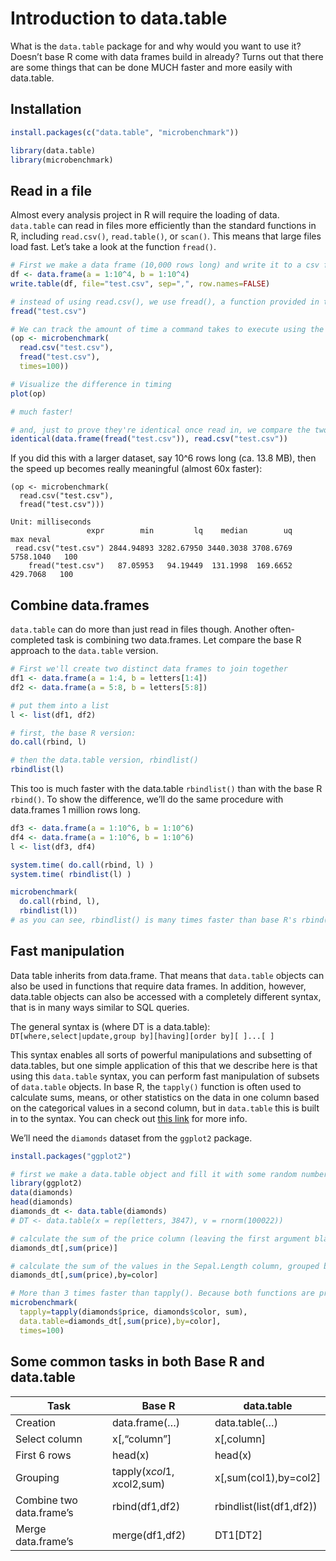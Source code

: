 # Introduction to data.table

What is the `data.table` package for and why would you want to use it?  Doesn't base R come with data frames build in already? Turns out that there are some things that can be done MUCH faster and more easily with data.table. 

## Installation

```r
install.packages(c("data.table", "microbenchmark"))
```

```r
library(data.table)
library(microbenchmark)
```

## Read in a file

Almost every analysis project in R will require the loading of data. `data.table` can read in files more efficiently than the standard functions in R, including `read.csv()`, `read.table()`, or `scan()`. This means that large files load fast.  Let's take a look at the function `fread()`. 

```r
# First we make a data frame (10,000 rows long) and write it to a csv file, which we'll read in in the next step
df <- data.frame(a = 1:10^4, b = 1:10^4)
write.table(df, file="test.csv", sep=",", row.names=FALSE)

# instead of using read.csv(), we use fread(), a function provided in the data.frame library
fread("test.csv")

# We can track the amount of time a command takes to execute using the microbenchmark() function
(op <- microbenchmark(
  read.csv("test.csv"),
  fread("test.csv"),
  times=100))

# Visualize the difference in timing
plot(op)

# much faster!

# and, just to prove they're identical once read in, we compare the two data sets to one another with identical()
identical(data.frame(fread("test.csv")), read.csv("test.csv"))
```

If you did this with a larger dataset, say 10^6 rows long (ca. 13.8 MB), then the speed up becomes really meaningful (almost 60x faster):

```
(op <- microbenchmark(
  read.csv("test.csv"),
  fread("test.csv")))

Unit: milliseconds
                 expr        min         lq    median        uq       max neval
 read.csv("test.csv") 2844.94893 3282.67950 3440.3038 3708.6769 5758.1040   100
    fread("test.csv")   87.05953   94.19449  131.1998  169.6652  429.7068   100
```

## Combine data.frames

`data.table` can do more than just read in files though.  Another often-completed task is combining two data.frames.  Let compare the base R approach to the `data.table` version.

```r
# First we'll create two distinct data frames to join together 
df1 <- data.frame(a = 1:4, b = letters[1:4])
df2 <- data.frame(a = 5:8, b = letters[5:8])

# put them into a list 
l <- list(df1, df2)

# first, the base R version:
do.call(rbind, l)

# then the data.table version, rbindlist()
rbindlist(l)
```

This too is much faster with the data.table `rbindlist()` than with the base R `rbind()`.  To show the difference, we'll do the same procedure with data.frames 1 million rows long.

```r
df3 <- data.frame(a = 1:10^6, b = 1:10^6)
df4 <- data.frame(a = 1:10^6, b = 1:10^6)
l <- list(df3, df4)

system.time( do.call(rbind, l) )
system.time( rbindlist(l) )

microbenchmark(
  do.call(rbind, l),
  rbindlist(l))
# as you can see, rbindlist() is many times faster than base R's rbind() function
```

## Fast manipulation

Data table inherits from data.frame.  That means that `data.table` objects can also be used in functions that require data frames.  In addition, however, data.table objects can also be accessed with a completely different syntax, that is in many ways similar to SQL queries.  

The general syntax is (where DT is a data.table):    
`DT[where,select|update,group by][having][order by][ ]...[ ]`

This syntax enables all sorts of powerful manipulations and subsetting of data.tables, but one simple application of this that we describe here is that using this `data.table` syntax, you can perform fast manipulation of subsets of `data.table` objects.  In base R, the `tapply()` function is often used to calculate sums, means, or other statistics on the data in one column based on the categorical values in a second column, but in `data.table` this is built in to the syntax.  You can check out [this link](http://datatable.r-forge.r-project.org/datatable-faq.pdf) for more info.

We'll need the `diamonds` dataset from the `ggplot2` package.

```r
install.packages("ggplot2")
```


```r
# first we make a data.table object and fill it with some random numbers
library(ggplot2)
data(diamonds)
head(diamonds)
diamonds_dt <- data.table(diamonds)
# DT <- data.table(x = rep(letters, 3847), v = rnorm(100022)) 

# calculate the sum of the price column (leaving the first argument blank applies the sum() function over all rows)
diamonds_dt[,sum(price)]

# calculate the sum of the values in the Sepal.Length column, grouped by the categorical values in the color column
diamonds_dt[,sum(price),by=color]

# More than 3 times faster than tapply(). Because both functions are pretty fast, we replicate sthe function calls 100 times to show the difference.
microbenchmark(
  tapply=tapply(diamonds$price, diamonds$color, sum),
  data.table=diamonds_dt[,sum(price),by=color],
  times=100)
```


## Some common tasks in both Base R and data.table

Task | Base R  | data.table
------------- | ------------- | -------------
Creation | data.frame(...) | data.table(...)
Select column | x[,"column"]  | x[,column]
First 6 rows | head(x)  | head(x)
Grouping | tapply(x$col1,x$col2,sum) | x[,sum(col1),by=col2]
Combine two data.frame's | rbind(df1,df2) | rbindlist(list(df1,df2))
Merge data.frame's | merge(df1,df2) | DT1[DT2]